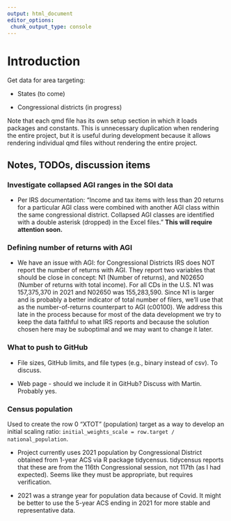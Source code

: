 ```yaml
---
output: html_document
editor_options: 
 chunk_output_type: console
---
```


# Introduction

Get data for area targeting:

-   States (to come)

-   Congressional districts (in progress)

Note that each qmd file has its own setup section in which it loads packages and constants. This is unnecessary duplication when rendering the entire project, but it is useful during development because it allows rendering individual qmd files without rendering the entire project.

## Notes, TODOs, discussion items

### Investigate collapsed AGI ranges in the SOI data

-   Per IRS documentation: "Income and tax items with less than 20 returns for a particular AGI class were combined with another AGI class within the same congressional district. Collapsed AGI classes are identified with a double asterisk (dropped) in the Excel files." **This will require attention soon.**

### Defining number of returns with AGI

-   We have an issue with AGI: for Congressional Districts IRS does NOT report the number of returns with AGI. They report two variables that should be close in concept: N1 (Number of returns), and N02650 (Number of returns with total income). For all CDs in the U.S. N1 was 157,375,370 in 2021 and N02650 was 155,283,590. Since N1 is larger and is probably a better indicator of total number of filers, we'll use that as the number-of-returns counterpart to AGI (c00100). We address this late in the process because for most of the data development we try to keep the data faithful to what IRS reports and because the solution chosen here may be suboptimal and we may want to change it later.

### What to push to GitHub

-   File sizes, GitHub limits, and file types (e.g., binary instead of csv). To discuss.

-   Web page - should we include it in GitHub? Discuss with Martin. Probably yes.

### Census population

Used to create the row 0 "XTOT" (population) target as a way to develop an initial scaling ratio:  `initial_weights_scale = row.target / national_population`.

-   Project currently uses 2021 population by Congressional District obtained from 1-year ACS via R package tidycensus. tidycensus reports that these are from the 116th Congressional session, not 117th (as I had expected). Seems like they must be appropriate, but requires verification.

-   2021 was a strange year for population data because of Covid. It might be better to use the 5-year ACS ending in 2021 for more stable and representative data.

